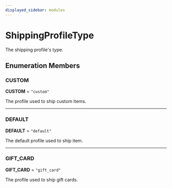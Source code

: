 ```yaml
---
displayed_sidebar: modules
---
```



# ShippingProfileType

The shipping profile's type.

## Enumeration Members

### CUSTOM

 **CUSTOM** = `"custom"`

The profile used to ship custom items.

___

### DEFAULT

 **DEFAULT** = `"default"`

The default profile used to ship item.

___

### GIFT\_CARD

 **GIFT\_CARD** = `"gift_card"`

The profile used to ship gift cards.
